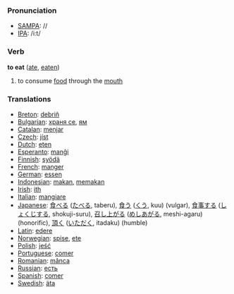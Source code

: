 === Pronunciation ===
*[[w:SAMPA|SAMPA]]: //
*[[w:IPA|IPA]]: /i:t/

=== Verb ===

'''to eat''' ([[ate]], [[eaten]])

# to consume [[food]] through the [[mouth]]

=== Translations ===
*[[Breton]]: [[debriñ]]
*[[Bulgarian]]: [[храня се]], [[ям]]
*[[Catalan]]: [[menjar]]
*[[Czech]]: [[jíst]]
*[[Dutch]]: [[eten]]
*[[Esperanto]]: [[manĝi]]
*[[Finnish]]: [[syödä]]
*[[French]]: [[manger]]
*[[German]]: [[essen]]
*[[Indonesian]]: [[makan]], [[makan|memakan]]
*[[Irish]]: [[ith]]
*[[Italian]]: [[mangiare]]
*[[Japanese]]: [[食べる]] ([[たべる]], taberu), [[食う]] ([[くう]], kuu) (vulgar), [[食事]]する ([[しょくじ]]する, shokuji-suru), [[召し上がる]] ([[めしあがる]], meshi-agaru) (honorific), [[頂く]] ([[いただく]], itadaku) (humble)
*[[Latin]]: [[edere]]
*[[Norwegian]]: [[spise]], [[ete]]
*[[Polish]]: [[jeść]]
*[[Portuguese]]: [[comer]]
*[[Romanian]]: [[mânca]]
*[[Russian]]: [[есть]]
*[[Spanish]]: [[comer]]
*[[Swedish]]: [[äta]]